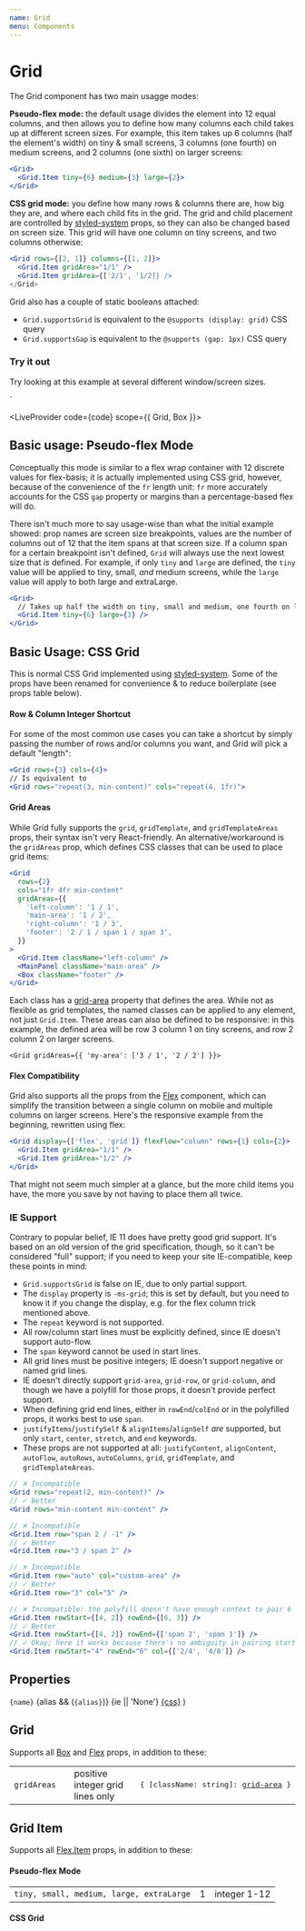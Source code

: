 ```yaml
---
name: Grid
menu: Components
---
```



# Grid

The Grid component has two main usagge modes:

**Pseudo-flex mode:** the default usage divides the element into 12 equal columns,
and then allows you to define how many columns each child takes up at different screen sizes.
For example, this item takes up 6 columns (half the element's width) on tiny & small screens,
3 columns (one fourth) on medium screens, and 2 columns (one sixth) on larger screens:
```jsx
<Grid>
  <Grid.Item tiny={6} medium={3} large={2}>
</Grid>
```

**CSS grid mode:** you define how many rows & columns there are, how big they are,
and where each child fits in the grid. The grid and child placement are controlled by
[styled-system](https://styled-system.com) props, so they can also be changed based on screen size.
This grid will have one column on tiny screens, and two columns otherwise:
```jsx
<Grid rows={[2, 1]} columns={[1, 2]}>
  <Grid.Item gridArea="1/1" />
  <Grid.Item gridArea={['2/1', '1/2]} />
</Grid>
```

Grid also has a couple of static booleans attached:
- `Grid.supportsGrid` is equivalent to the `@supports (display: grid)` CSS query
- `Grid.supportsGap` is equivalent to the `@supports (gap: 1px)` CSS query

### Try it out

Try looking at this example at several different window/screen sizes.

<Grid>
  <Grid.Item tiny={6} medium={4} large={3}>
    <Box width="100%" height="25px" backgroundColor="red" />
  </Grid.Item>
  <Grid.Item tiny={6} medium={4} large={3}>
    <Box width="100%" height="25px" backgroundColor="green" />
  </Grid.Item>
  <Grid.Item tiny={6} medium={4} large={3}>
    <Box width="100%" height="25px" backgroundColor="blue" />
  </Grid.Item>
  <Grid.Item tiny={6} medium={4} large={3}>
    <Box width="100%" height="25px" backgroundColor="black" />
  </Grid.Item>
</Grid>
`

<LiveProvider code={code} scope={{ Grid, Box }}>
  <LiveEditor style={livePreviewStyle} />
  <LiveError />
  <LivePreview />
</LiveProvider>

## Basic usage: Pseudo-flex Mode

Conceptually this mode is similar to a flex wrap container with 12 discrete values for flex-basis;
it is actually implemented using CSS grid, however, because of the convenience of the `fr` length unit:
`fr` more accurately accounts for the CSS `gap` property or margins than a percentage-based flex will do.

There isn't much more to say usage-wise than what the initial example showed:
prop names are screen size breakpoints, values are the number of columns out of
12 that the item spans at that screen size. If a column span for a certain
breakpoint isn't defined, `Grid` will always use the next lowest size that _is_ defined.
For example, if only `tiny` and `large` are defined, the `tiny` value will be
applied to tiny, small, _and_ medium screens, while the `large` value will apply
to both large and extraLarge.
```jsx
<Grid>
  // Takes up half the width on tiny, small and medium, one fourth on large & extraLarge.
  <Grid.Item tiny={6} large={3} />
</Grid>
```

## Basic Usage: CSS Grid

This is normal CSS Grid implemented using [styled-system](https://styled-system.com/responsive-styles).
Some of the props have been renamed for convenience & to reduce boilerplate (see props table below).

#### Row & Column Integer Shortcut

For some of the most common use cases you can take a shortcut by simply passing the
number of rows and/or columns you want, and Grid will pick a default "length":

```jsx
<Grid rows={3} cols={4}>
// Is equivalent to
<Grid rows="repeat(3, min-content)" cols="repeat(4, 1fr)">
```

#### Grid Areas

While Grid fully supports the `grid`, `gridTemplate`, and `gridTemplateAreas` props,
their syntax isn't very React-friendly. An alternative/workaround is the `gridAreas` prop,
which defines CSS classes that can be used to place grid items:

```jsx
<Grid
  rows={2}
  cols="1fr 4fr min-content"
  gridAreas={{
    'left-column': '1 / 1',
    'main-area': '1 / 2',
    'right-column': '1 / 3',
    'footer': '2 / 1 / span 1 / span 3',
  }}
>
  <Grid.Item className="left-column" />
  <MainPanel className="main-area" />
  <Box className="footer" />
</Grid>
```
Each class has a [grid-area](https://developer.mozilla.org/en-US/docs/Web/CSS/grid-area) property
that defines the area. While not as flexible as grid templates, the named classes
can be applied to any element, not just `Grid.Item`. These areas can also be defined
to be responsive: in this example, the defined area will be row 3 column 1 on tiny screens,
and row 2 column 2 on larger screens.
```
<Grid gridAreas={{ 'my-area': ['3 / 1', '2 / 2'] }}>
```

#### Flex Compatibility

Grid also supports all the props from the <a href="../flex/">Flex</a> component, which can simplify the
transition between a single column on mobile and multiple columns on larger screens.
Here's the responsive example from the beginning, rewritten using flex:
```jsx
<Grid display={['flex', 'grid']} flexFlow="column" rows={1} cols={2}>
  <Grid.Item gridArea="1/1" />
  <Grid.Item gridArea="1/2" />
</Grid>
```
That might not seem much simpler at a glance, but the more child items you have,
the more you save by not having to place them all twice.

### IE Support

Contrary to popular belief, IE 11 does have pretty good grid support. It's based on
an old version of the grid specification, though, so it can't be considered "full"
support; if you need to keep your site IE-compatible, keep these points in mind:
- `Grid.supportsGrid` is false on IE, due to only partial support.
- The `display` property is `-ms-grid`; this is set by default, but you need to know it if you change the display, e.g. for the flex column trick mentioned above.
- The `repeat` keyword is not supported.
- All row/column start lines must be explicitly defined, since IE doesn't support auto-flow.
- The `span` keyword cannot be used in start lines.
- All grid lines must be positive integers; IE doesn't support negative or named grid lines.
- IE doesn't directly support `grid-area`, `grid-row`, or `grid-column`, and though we have a polyfill for those props, it doesn't provide perfect support.
- When defining grid end lines, either in `rowEnd`/`colEnd` or in the polyfilled props, it works best to use `span`.
- `justifyItems`/`justifySelf` & `alignItems`/`alignSelf` _are_ supported, but only `start`, `center`, `stretch`, and `end` keywords.
- These props are not supported at all: `justifyContent`, `alignContent`, `autoFlow`, `autoRows`, `autoColumns`, `grid`, `gridTemplate`, and `gridTemplateAreas`.

```jsx
// ✕ Incompatible
<Grid rows="repeat(2, min-content)" />
// ✓ Better
<Grid rows="min-content min-content" />

// ✕ Incompatible
<Grid.Item row="span 2 / -1" />
// ✓ Better
<Grid.Item row="3 / span 2" />

// ✕ Incompatible
<Grid.Item row="auto" col="custom-area" />
// ✓ Better
<Grid.Item row="3" col="5" />

// ✕ Incompatible: the polyfill doesn't have enough context to pair 6 & 4, 3 & 2, because of how styled-system processes responsive styles
<Grid.Item rowStart={[4, 2]} rowEnd={[6, 3]} />
// ✓ Better
<Grid.Item rowStart={[4, 2]} rowEnd={['span 2', 'span 1']} />
// ✓ Okay; here it works because there's no ambiguity in pairing start with end
<Grid.Item rowStart="4" rowEnd="6" col={['2/4', '4/8']} />
```

## Properties

  <tr>
    <td>
      <code>{name}</code>
    </td>
    <td>
      {alias && (<code>{alias}</code>)}
    </td>
    <td>{ie || 'None'}</td>
    <td>
      <a href={'https://developer.mozilla.org/en-US/docs/Web/CSS/' + css}>{css}</a>
    </td>
  </tr>
)

## Grid

Supports all <a href="../box/">Box</a> and <a href="../flex/">Flex</a> props, in addition to these:

<Table columns={['Responsive Prop', 'Alias', 'IE Support', 'CSS Property']}>
  <Row name="rows" ie="minus certain keywords like `repeat()`" css="grid-template-rows" />
  <Row name="columns" alias="cols" ie="minus certain keywords like `repeat()`" css="grid-template-columns" />
  <Row name="justifyItems" alias="justify" ie="start, end, center, stretch" css="justify-items" />
  <Row name="alignItems" ie="start, end, center, stretch" css="align-items" />
  <Row name="justifyContent" css="justify-content" />
  <Row name="alignContent" css="align-content" />
  <Row name="autoFlow" css="grid-auto-flow" />
  <Row name="autoRows" css="grid-auto-rows" />
  <Row name="autoColumns" alias="autoCols" css="grid-auto-columns" />
  <Row name="grid" css="grid" />
  <Row name="gridTemplate" css="grid-template" />
  <Row name="gridTemplateAreas" css="grid-template-areas" />
  <tr>
    <td>
      <code>gridAreas</code>
    </td>
    <td />
    <td>positive integer grid lines only</td>
    <td>
      <pre>&#123; [className: string]: <a href="https://developer.mozilla.org/en-US/docs/Web/CSS/grid-area">grid-area</a> &#125;</pre>
    </td>
  </tr>
</Table>

## Grid Item

Supports all <a href="../flex/">Flex.Item</a> props, in addition to these:

#### Pseudo-flex Mode

<Table columns={['React Prop', 'Default Value', 'Type']}>
  <tr>
    <td>
      <code>tiny, small, medium, large, extraLarge</code>
    </td>
    <td>1</td>
    <td>integer 1-12</td>
  </tr>
</Table>

#### CSS Grid

<Table columns={['Responsive Prop', 'Alias', 'IE Support', 'CSS Property']}>
  <Row name="row" ie="positive integers only" css="grid-row" />
  <Row name="rowStart" ie="positive integers only" css="grid-row-start" />
  <Row name="rowEnd" ie="positive integers only; prefer `span`" css="grid-row-end" />
  <Row name="column" alias="col" ie="positive integers only" css="grid-column" />
  <Row name="columnStart" alias="colStart" ie="positive integers only" css="grid-column-start" />
  <Row name="columnEnd" alias="colEnd" ie="positive integers only; prefer `span`" css="grid-column-end" />
  <Row name="gridArea" ie="positive integers only" css="grid-area" />
  <Row name="justifySelf" ie="start, end, center, stretch" css="justify-self" />
  <Row name="alignSelf" ie="start, end, center, stretch" css="align-self" />
</Table>

